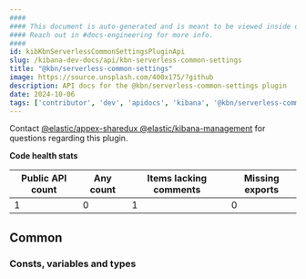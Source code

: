 ```yaml
---
####
#### This document is auto-generated and is meant to be viewed inside our experimental, new docs system.
#### Reach out in #docs-engineering for more info.
####
id: kibKbnServerlessCommonSettingsPluginApi
slug: /kibana-dev-docs/api/kbn-serverless-common-settings
title: "@kbn/serverless-common-settings"
image: https://source.unsplash.com/400x175/?github
description: API docs for the @kbn/serverless-common-settings plugin
date: 2024-10-06
tags: ['contributor', 'dev', 'apidocs', 'kibana', '@kbn/serverless-common-settings']
---
```




Contact [@elastic/appex-sharedux @elastic/kibana-management](https://github.com/orgs/elastic/teams/appex-sharedux ) for questions regarding this plugin.

**Code health stats**

| Public API count  | Any count | Items lacking comments | Missing exports |
|-------------------|-----------|------------------------|-----------------|
| 1 | 0 | 1 | 0 |

## Common

### Consts, variables and types
<DocDefinitionList data={kbnServerlessCommonSettingsObj.common.misc}/>

